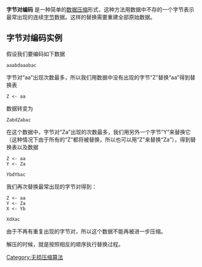 {{NoteTA
| G1 = IT
}}
'''字节对编码''' 是一种简单的[[数据压缩|数据压缩]]形式，这种方法用数据中不存的一个字节表示最常出现的连续[[字节|字节]]数据。这样的替换需要重建全部原始数据。

==字节对编码实例==

假设我们要编码如下数据

 aaabdaaabac

字节对“aa”出现次数最多，所以我们用数据中没有出现的字节“Z”替换“aa”得到替换表

 Z <- aa

数据转变为

 ZabdZabac

在这个数据中，字节对“Za”出现的次数最多，我们用另外一个字节“Y”来替换它（这种情况下由于所有的“Z”都将被替换，所以也可以用“Z”来替换“Za”），得到替换表以及数据

 Z <- aa
 Y <- Za

 YbdYbac

我们再次替换最常出现的字节对得到：

 Z <- aa
 Y <- Za
 X <- Yb

 XdXac

由于不再有重复出现的字节对，所以这个数据不能再被进一步压缩。

解压的时候，就是按照相反的顺序执行替换过程。

[[Category:无损压缩算法|Category:无损压缩算法]]